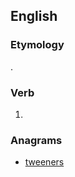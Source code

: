 ==English==

===Etymology===
{{suffix|renew|est|lang=en}}.

===Verb===
{{head|en|verb form}}

# {{en-archaic second-person singular of|renew|lang=en}}

===Anagrams===
* [[tweeners#English|tweeners]]